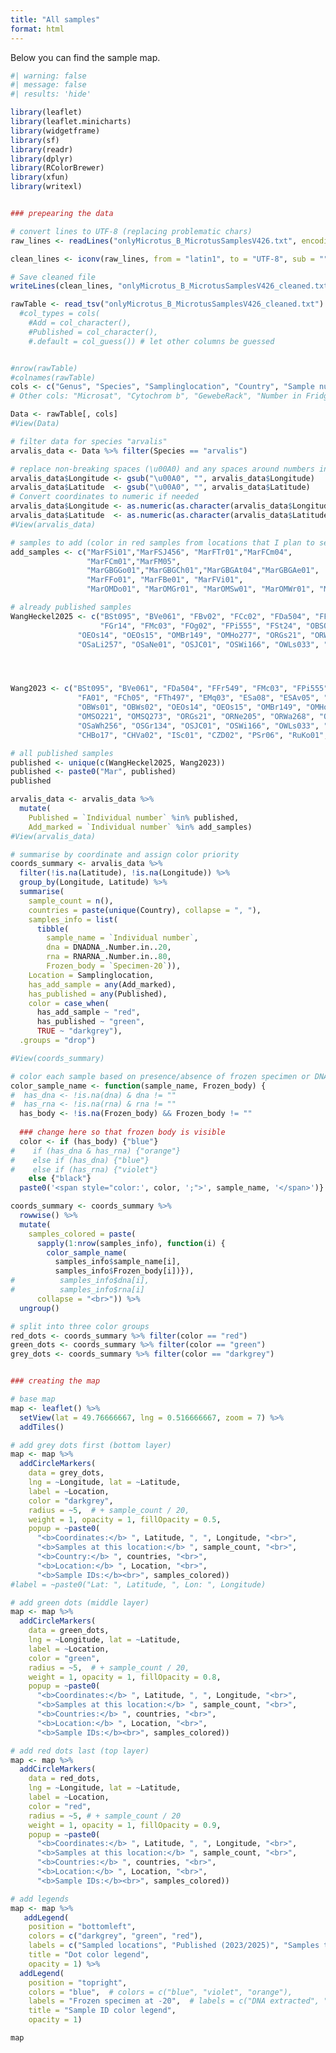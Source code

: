 ```yaml
---
title: "All samples"
format: html
---
```


Below you can find the sample map.

```r
#| warning: false
#| message: false
#| results: 'hide'

library(leaflet)
library(leaflet.minicharts)
library(widgetframe)
library(sf)
library(readr)
library(dplyr)
library(RColorBrewer)
library(xfun)
library(writexl)


### prepearing the data

# convert lines to UTF-8 (replacing problematic chars)
raw_lines <- readLines("onlyMicrotus_B_MicrotusSamplesV426.txt", encoding = "latin1")

clean_lines <- iconv(raw_lines, from = "latin1", to = "UTF-8", sub = "")

# Save cleaned file
writeLines(clean_lines, "onlyMicrotus_B_MicrotusSamplesV426_cleaned.txt")

rawTable <- read_tsv("onlyMicrotus_B_MicrotusSamplesV426_cleaned.txt")
  #col_types = cols(
    #Add = col_character(),
    #Published = col_character(),
    #.default = col_guess()) # let other columns be guessed


#nrow(rawTable)
#colnames(rawTable)
cols <- c("Genus", "Species", "Samplinglocation", "Country", "Sample number (on tube or bag)", "Individual number", "Extraction y/n?", "Place of capture", "Latitude", "Longitude", "Specimen-20", "DNADNA_.Number.in..20", "RNARNA_.Number.in..80")
# Other cols: "Microsat", "Cytochrom b", "GewebeRack", "Number in Fridge oder -20C oder -80C", "Lung.Tissue", "Positive? (TULV)", "Published")

Data <- rawTable[, cols]
#View(Data)

# filter data for species "arvalis"
arvalis_data <- Data %>% filter(Species == "arvalis")

# replace non-breaking spaces (\u00A0) and any spaces around numbers in Longitude and Latitude
arvalis_data$Longitude <- gsub("\u00A0", "", arvalis_data$Longitude)
arvalis_data$Latitude  <- gsub("\u00A0", "", arvalis_data$Latitude)
# Convert coordinates to numeric if needed
arvalis_data$Longitude <- as.numeric(as.character(arvalis_data$Longitude))
arvalis_data$Latitude  <- as.numeric(as.character(arvalis_data$Latitude))
#View(arvalis_data)

# samples to add (color in red samples from locations that I plan to sequence):
add_samples <- c("MarFSi01","MarFSJ456", "MarFTr01","MarFCm04",
                 "MarFCm01","MarFM05",
                 "MarGBGGo01","MarGBGCh01","MarGBGAt04","MarGBGAe01", 
                 "MarFFo01", "MarFBe01", "MarFVi01",
                 "MarOMDo01", "MarOMGr01", "MarOMSw01", "MarOMWr01", "MarOMPs01")

# already published samples
WangHeckel2025 <- c("BSt095", "BVe061", "FBv02", "FCc02", "FDa504", "FFr549", "FGr14",
                    "FGr14", "FMc03", "FOg02", "FPi555", "FSt24", "OBSO234", "OBWs01",
               "OEOs14", "OEOs15", "OMBr149", "OMHo277", "ORGs21", "ORWa268",
               "OSaLi257", "OSaNe01", "OSJC01", "OSWi166", "OWLs033", "OWPg01")




Wang2023 <- c("BSt095", "BVe061", "FDa504", "FFr549", "FMc03", "FPi555", "Ft24",
               "FA01", "FCh05", "FTh497", "EMq03", "ESa08", "ESAv05", "FM05", "OBSO234",
               "OBWs01", "OBWs02", "OEOs14", "OEOs15", "OMBr149", "OMHo277", "OMSe194",
               "OMSO221", "OMSQ273", "ORGs21", "ORNe205", "ORWa268", "OSaLi257", "OSaNe01",
               "OSaWh256", "OSGr134", "OSJC01", "OSWi166", "OWLs033", "OWNe051", "OWPg01",
               "CHBo17", "CHVa02", "ISc01", "CZD02", "PSr06", "RuKo01", "DAb06", "DWa04", "He42")

# all published samples
published <- unique(c(WangHeckel2025, Wang2023))
published <- paste0("Mar", published)
published

arvalis_data <- arvalis_data %>%
  mutate(
    Published = `Individual number` %in% published,
    Add_marked = `Individual number` %in% add_samples)
#View(arvalis_data)

# summarise by coordinate and assign color priority
coords_summary <- arvalis_data %>%
  filter(!is.na(Latitude), !is.na(Longitude)) %>%
  group_by(Longitude, Latitude) %>%
  summarise(
    sample_count = n(),
    countries = paste(unique(Country), collapse = ", "),
    samples_info = list(
      tibble(
        sample_name = `Individual number`,
        dna = DNADNA_.Number.in..20,
        rna = RNARNA_.Number.in..80,
        Frozen_body = `Specimen-20`)),
    Location = Samplinglocation,
    has_add_sample = any(Add_marked),
    has_published = any(Published),
    color = case_when(
      has_add_sample ~ "red",
      has_published ~ "green",
      TRUE ~ "darkgrey"),
  .groups = "drop")

#View(coords_summary)

# color each sample based on presence/absence of frozen specimen or DNA/RNA
color_sample_name <- function(sample_name, Frozen_body) {
#  has_dna <- !is.na(dna) & dna != ""
#  has_rna <- !is.na(rna) & rna != ""
  has_body <- !is.na(Frozen_body) && Frozen_body != ""
  
  ### change here so that frozen body is visible
  color <- if (has_body) {"blue"}
#    if (has_dna & has_rna) {"orange"}  
#    else if (has_dna) {"blue"}
#    else if (has_rna) {"violet"}
    else {"black"}
  paste0('<span style="color:', color, ';">', sample_name, '</span>')}

coords_summary <- coords_summary %>%
  rowwise() %>%
  mutate(
    samples_colored = paste(
      sapply(1:nrow(samples_info), function(i) {
        color_sample_name(
          samples_info$sample_name[i],
          samples_info$Frozen_body[i])}),
#          samples_info$dna[i],
#          samples_info$rna[i]
      collapse = "<br>")) %>%
  ungroup()

# split into three color groups
red_dots <- coords_summary %>% filter(color == "red")
green_dots <- coords_summary %>% filter(color == "green")
grey_dots <- coords_summary %>% filter(color == "darkgrey")


### creating the map

# base map
map <- leaflet() %>%
  setView(lat = 49.76666667, lng = 0.516666667, zoom = 7) %>%
  addTiles()

# add grey dots first (bottom layer)
map <- map %>%
  addCircleMarkers(
    data = grey_dots,
    lng = ~Longitude, lat = ~Latitude,
    label = ~Location,
    color = "darkgrey",
    radius = ~5,  # + sample_count / 20,
    weight = 1, opacity = 1, fillOpacity = 0.5,
    popup = ~paste0(
      "<b>Coordinates:</b> ", Latitude, ", ", Longitude, "<br>",
      "<b>Samples at this location:</b> ", sample_count, "<br>",
      "<b>Country:</b> ", countries, "<br>",
      "<b>Location:</b> ", Location, "<br>",
      "<b>Sample IDs:</b><br>", samples_colored))
#label = ~paste0("Lat: ", Latitude, ", Lon: ", Longitude)

# add green dots (middle layer)
map <- map %>%
  addCircleMarkers(
    data = green_dots,
    lng = ~Longitude, lat = ~Latitude,
    label = ~Location,
    color = "green",
    radius = ~5,  # + sample_count / 20,
    weight = 1, opacity = 1, fillOpacity = 0.8,
    popup = ~paste0(
      "<b>Coordinates:</b> ", Latitude, ", ", Longitude, "<br>",
      "<b>Samples at this location:</b> ", sample_count, "<br>",
      "<b>Countries:</b> ", countries, "<br>",
      "<b>Location:</b> ", Location, "<br>",
      "<b>Sample IDs:</b><br>", samples_colored))

# add red dots last (top layer)
map <- map %>%
  addCircleMarkers(
    data = red_dots,
    lng = ~Longitude, lat = ~Latitude,
    label = ~Location,
    color = "red",
    radius = ~5, # + sample_count / 20
    weight = 1, opacity = 1, fillOpacity = 0.9,
    popup = ~paste0(
      "<b>Coordinates:</b> ", Latitude, ", ", Longitude, "<br>",
      "<b>Samples at this location:</b> ", sample_count, "<br>",
      "<b>Countries:</b> ", countries, "<br>",
      "<b>Location:</b> ", Location, "<br>",
      "<b>Sample IDs:</b><br>", samples_colored))

# add legends
map <- map %>%
   addLegend(
    position = "bottomleft",
    colors = c("darkgrey", "green", "red"),
    labels = c("Sampled locations", "Published (2023/2025)", "Samples to add"),
    title = "Dot color legend",
    opacity = 1) %>%
  addLegend(
    position = "topright",
    colors = "blue",  # colors = c("blue", "violet", "orange"),
    labels = "Frozen specimen at -20",  # labels = c("DNA extracted", "RNA extracted", "DNA & RNA extracted"),
    title = "Sample ID color legend",
    opacity = 1)
```

```r
map
```
